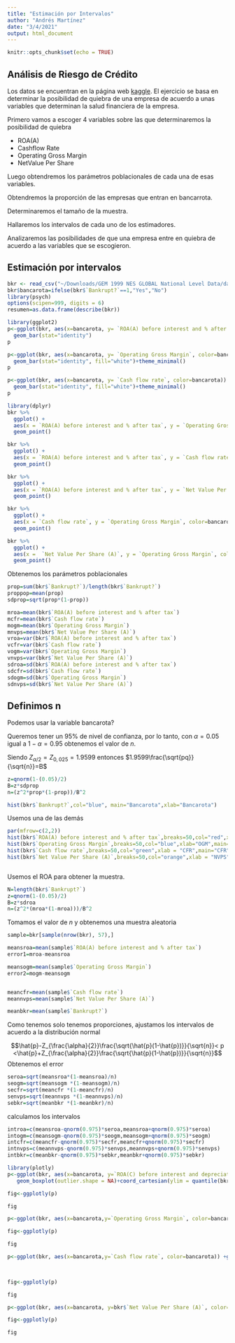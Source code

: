 ```yaml
---
title: "Estimación por Intervalos"
author: "Andrés Martínez"
date: "3/4/2021"
output: html_document
---
```


```r
knitr::opts_chunk$set(echo = TRUE)
```

## Análisis de Riesgo de Crédito

Los datos se encuentran en la página web [kaggle](https://www.kaggle.com/fedesoriano/company-bankruptcy-prediction). El ejercicio se basa en determinar la posibilidad de quiebra de una empresa de acuerdo a unas  variables que determinan la salud financiera de la empresa.


Primero vamos a escoger 4 variables sobre las que determinaremos la posibilidad de quiebra

* ROA(A)
* Cashflow Rate
* Operating Gross Margin
* NetValue Per Share

Luego obtendremos los parámetros poblacionales de cada una de esas variables.

Obtendremos la proporción de las empresas que entran en bancarrota.

Determinaremos el tamaño de la muestra.

Hallaremos los intervalos de cada uno de los estimadores.

Analizaremos las posibilidades de que una empresa entre en quiebra de acuerdo a las variables que se escogieron.


## Estimación por intervalos

```r
bkr <- read_csv("~/Downloads/GEM 1999 NES GLOBAL National Level Data/data-2.csv")
bkr$bancarota=ifelse(bkr$`Bankrupt?`==1,"Yes","No")
library(psych)
options(scipen=999, digits = 6)
resumen=as.data.frame(describe(bkr))

```





```r
library(ggplot2)
p<-ggplot(bkr, aes(x=bancarota, y= `ROA(A) before interest and % after tax`, color=bancarota)) +
  geom_bar(stat="identity")
p

```


```r
p<-ggplot(bkr, aes(x=bancarota, y= `Operating Gross Margin`, color=bancarota)) +
  geom_bar(stat="identity", fill="white")+theme_minimal()
p

```
```r
p<-ggplot(bkr, aes(x=bancarota, y= `Cash flow rate`, color=bancarota)) +
  geom_bar(stat="identity", fill="white")+theme_minimal()
p

```



```r
library(dplyr)
bkr %>%
  ggplot() +
  aes(x = `ROA(A) before interest and % after tax`, y = `Operating Gross Margin`, color=bancarota) +
  geom_point() 

```

```r
bkr %>%
  ggplot() +
  aes(x = `ROA(A) before interest and % after tax`, y = `Cash flow rate`, color=bancarota) +
  geom_point() 
```

```r
bkr %>%
  ggplot() +
  aes(x = `ROA(A) before interest and % after tax`, y = `Net Value Per Share (A)`, color=bancarota) +
  geom_point() 
```

```r
bkr %>%
  ggplot() +
  aes(x = `Cash flow rate`, y = `Operating Gross Margin`, color=bancarota) +
  geom_point() 
```

```r
bkr %>%
  ggplot() +
  aes(x =  `Net Value Per Share (A)`, y = `Operating Gross Margin`, color=bancarota) +
  geom_point() 
```


Obtenemos los parámetros poblacionales

```r
prop=sum(bkr$`Bankrupt?`)/length(bkr$`Bankrupt?`)
proppop=mean(prop)
sdprop=sqrt(prop*(1-prop))


```



```r
mroa=mean(bkr$`ROA(A) before interest and % after tax`)
mcfr=mean(bkr$`Cash flow rate`)
mogm=mean(bkr$`Operating Gross Margin`)
mnvps=mean(bkr$`Net Value Per Share (A)`)
vroa=var(bkr$`ROA(A) before interest and % after tax`)
vcfr=var(bkr$`Cash flow rate`)
vogm=var(bkr$`Operating Gross Margin`)
vnvps=var(bkr$`Net Value Per Share (A)`)
sdroa=sd(bkr$`ROA(A) before interest and % after tax`)
sdcfr=sd(bkr$`Cash flow rate`)
sdogm=sd(bkr$`Operating Gross Margin`)
sdnvps=sd(bkr$`Net Value Per Share (A)`)

```

## Definimos n

Podemos usar la variable bancarota?

Queremos tener un 95\% de nivel de confianza, por lo tanto,  con $\alpha=0.05$ igual a $1-\alpha=0.95$ obtenemos el valor de $n$.


Siendo $Z_{\alpha/2}=Z_{0,025}=1.9599$ entonces $1.9599\frac{\sqrt{pq}}{\sqrt{n}}=B$


```r
z=qnorm(1-(0.05)/2)
B=z*sdprop
n=(z^2*prop*(1-prop))/B^2

```


```r
hist(bkr$`Bankrupt?`,col="blue", main="Bancarota",xlab="Bancarota")
```

Usemos una  de las demás


```r
par(mfrow=c(2,2))
hist(bkr$`ROA(A) before interest and % after tax`,breaks=50,col="red",xlab="ROA", main="ROA")
hist(bkr$`Operating Gross Margin`,breaks=50,col="blue",xlab="OGM",main="OGM")
hist(bkr$`Cash flow rate`,breaks=50,col="green",xlab = "CFR",main="CFR")
hist(bkr$`Net Value Per Share (A)`,breaks=50,col="orange",xlab = "NVPS", main="NVPS")



```

Usemos el ROA para obtener la muestra.



```r
N=length(bkr$`Bankrupt?`)
z=qnorm(1-(0.05)/2)
B=z*sdroa
n=(z^2*(mroa*(1-mroa)))/B^2


```

Tomamos el valor de $n$ y obtenemos una muestra aleatoria


```r
sample=bkr[sample(nrow(bkr), 57),]

meansroa=mean(sample$`ROA(A) before interest and % after tax`)
error1=mroa-meansroa

meansogm=mean(sample$`Operating Gross Margin`)
error2=mogm-meansogm


meancfr=mean(sample$`Cash flow rate`)
meannvps=mean(sample$`Net Value Per Share (A)`)

meanbkr=mean(sample$`Bankrupt?`)


```

Como tenemos solo tenemos proporciones, ajustamos los intervalos de acuerdo a la distribución normal

$$\hat{p}-Z_{\frac{\alpha}{2}}\frac{\sqrt{\hat{p}(1-\hat{p})}}{\sqrt{n}}< p <\hat{p}+Z_{\frac{\alpha}{2}}\frac{\sqrt{\hat{p}(1-\hat{p})}}{\sqrt{n}}$$
Obtenemos el error

```r

seroa=sqrt(meansroa*(1-meansroa)/n)
seogm=sqrt(meansogm *(1-meansogm)/n)
secfr=sqrt(meancfr *(1-meancfr)/n)
senvps=sqrt(meannvps *(1-meannvps)/n)
sebkr=sqrt(meanbkr *(1-meanbkr)/n)
```

calculamos los intervalos
```r
introa=c(meansroa-qnorm(0.975)*seroa,meansroa+qnorm(0.975)*seroa)
intogm=c(meansogm-qnorm(0.975)*seogm,meansogm+qnorm(0.975)*seogm)
intcfr=c(meancfr-qnorm(0.975)*secfr,meancfr+qnorm(0.975)*secfr)
intnvps=c(meannvps-qnorm(0.975)*senvps,meannvps+qnorm(0.975)*senvps)
intbkr=c(meanbkr-qnorm(0.975)*sebkr,meanbkr+qnorm(0.975)*sebkr)
```




```r

library(plotly)
p<-ggplot(bkr, aes(x=bancarota, y=`ROA(C) before interest and depreciation before interest`, fill=bancarota)) +
   geom_boxplot(outlier.shape = NA)+coord_cartesian(ylim = quantile(bkr$`ROA(A) before interest and % after tax`, c(0, 0.9)))

fig<-ggplotly(p)

fig

```

```r
p<-ggplot(bkr, aes(x=bancarota,y=`Operating Gross Margin`, color=bancarota)) + geom_boxplot(outlier.shape = NA)+coord_cartesian(ylim = quantile(bkr$`Operating Gross Margin`, c(0.1, 0.9)))

fig<-ggplotly(p)

fig
```


```r
p<-ggplot(bkr, aes(x=bancarota,y=`Cash flow rate`, color=bancarota)) +geom_boxplot(outlier.shape = NA)+coord_cartesian(ylim = quantile(bkr$`Cash flow rate`, c(0.1, 0.9)))

  

fig<-ggplotly(p)

fig
```

```r
p<-ggplot(bkr, aes(x=bancarota, y=bkr$`Net Value Per Share (A)`, color=bancarota)) + geom_boxplot(outlier.shape = NA)+coord_cartesian(ylim = quantile(bkr$`Net Value Per Share (A)`, c(0.05, 0.9)))

fig<-ggplotly(p)

fig
```




